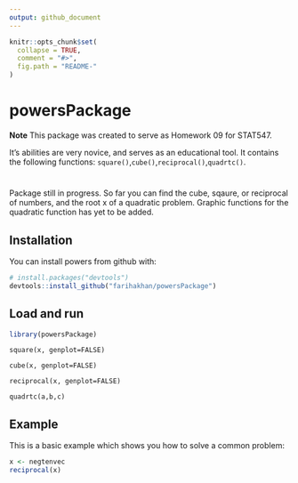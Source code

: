 ```yaml
---
output: github_document
---
```


<!-- README.md is generated from README.Rmd. Please edit that file -->

```r

knitr::opts_chunk$set(
  collapse = TRUE,
  comment = "#>",
  fig.path = "README-"
)
```

# powersPackage
 __Note__ This package was created to serve as Homework 09 for STAT547.
 
It's abilities are very novice, and serves as an educational tool.
It contains the following functions: `square()`,`cube()`,`reciprocal()`,`quadrtc()`.

#
Package still in progress. So far you can find the cube, sqaure, or reciprocal of numbers, and the root x of a quadratic problem. Graphic functions for the quadratic function has yet to be added.

## Installation

You can install powers from github with:

```r
# install.packages("devtools")
devtools::install_github("farihakhan/powersPackage")
```

## Load and run

```r
library(powersPackage)
```

`square(x, genplot=FALSE)`

`cube(x, genplot=FALSE)`

`reciprocal(x, genplot=FALSE)`

`quadrtc(a,b,c)` 

## Example

This is a basic example which shows you how to solve a common problem:

```r
x <- negtenvec
reciprocal(x)
```
